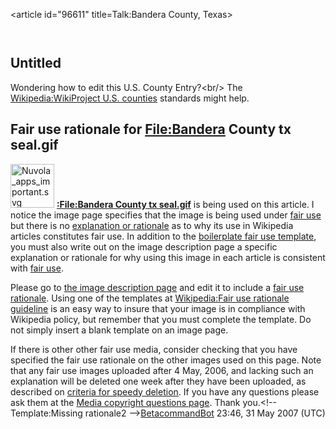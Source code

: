 <article id="96611" title=Talk:Bandera County, Texas>
	<talkpage id="96611" title="Talk:Bandera County, Texas">
{{WikiProject United States|class=Start|importance=Mid|TX=yes|TX-importance=Mid|San-Antonio=yes|U.S. counties=yes}}

==Untitled==
Wondering how to edit this U.S. County Entry?&lt;br/&gt;
The [[Wikipedia:WikiProject U.S. counties]] standards might help.
==Fair use rationale for File:Bandera County tx seal.gif==
[[File:Nuvola apps important.svg|70px|left]]
'''[[:File:Bandera County tx seal.gif]]''' is being used on this article. I notice the image page specifies that the image is being used under [[Wikipedia:Fair use|fair use]] but there is no [[Wikipedia:Fair use rationale guideline|explanation or rationale]] as to why its use in Wikipedia articles constitutes fair use. In addition to the [[Wikipedia:Image copyright tags/Fair use|boilerplate fair use template]], you must also write out on the image description page a specific explanation or rationale for why using this image in each article is consistent with [[WP:FU|fair use]].

Please go to [[:File:Bandera County tx seal.gif|the image description page]] and edit it to include a [[Wikipedia:Fair use rationale guideline |fair use rationale]]. Using one of the templates at [[Wikipedia:Fair use rationale guideline]] is an easy way to insure that your image is in compliance with Wikipedia policy, but remember that you must complete the template. Do not simply insert a blank template on an image page.

If there is other other fair use media, consider checking that you have specified the fair use rationale on the other images used on this page.  Note that any fair use images uploaded after 4 May, 2006, and lacking such an explanation will be deleted one week after they have been uploaded, as described on [[Wikipedia:Criteria for speedy deletion#Images.2FMedia|criteria for speedy deletion]]. If you have any questions please ask them at the [[Wikipedia:Media copyright questions|Media copyright questions page]]. Thank you.&lt;!-- Template:Missing rationale2 --&gt;[[User:BetacommandBot|BetacommandBot]] 23:46, 31 May 2007 (UTC)
	</talkpage>
</article>